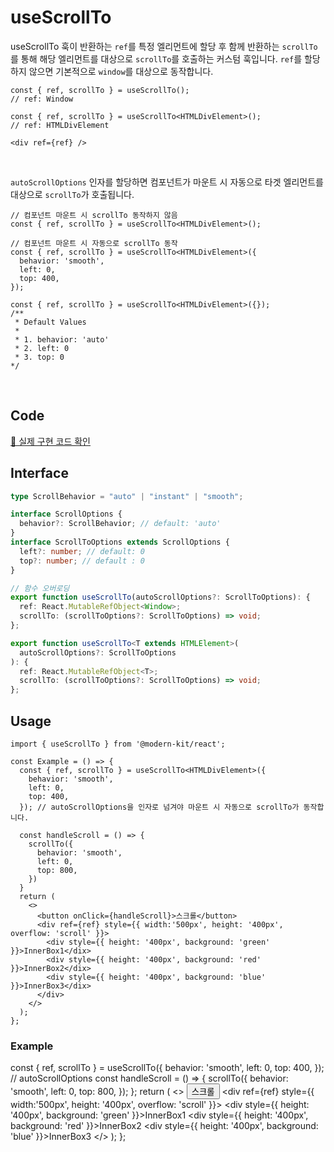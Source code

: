 
# useScrollTo

useScrollTo 훅이 반환하는 `ref`를 특정 엘리먼트에 할당 후 함께 반환하는 `scrollTo`를 통해 해당 엘리먼트를 대상으로 `scrollTo`를 호출하는 커스텀 훅입니다. 
`ref`를 할당하지 않으면 기본적으로 `window`를 대상으로 동작합니다.

```tsx
const { ref, scrollTo } = useScrollTo();
// ref: Window
```
```tsx
const { ref, scrollTo } = useScrollTo<HTMLDivElement>();
// ref: HTMLDivElement

<div ref={ref} />
```

<br />

`autoScrollOptions` 인자를 할당하면 컴포넌트가 마운트 시 자동으로 타겟 엘리먼트를 대상으로 `scrollTo`가 호출됩니다.

```tsx
// 컴포넌트 마운트 시 scrollTo 동작하지 않음
const { ref, scrollTo } = useScrollTo<HTMLDivElement>();
```
```tsx
// 컴포넌트 마운트 시 자동으로 scrollTo 동작
const { ref, scrollTo } = useScrollTo<HTMLDivElement>({
  behavior: 'smooth',
  left: 0,
  top: 400,
});

const { ref, scrollTo } = useScrollTo<HTMLDivElement>({});
/**
 * Default Values
 * 
 * 1. behavior: 'auto'
 * 2. left: 0 
 * 3. top: 0
*/
```

<br />

## Code
[🔗 실제 구현 코드 확인](https://github.com/modern-agile-team/modern-kit/blob/main/packages/react/src/hooks/useScrollTo/index.ts)

## Interface
```ts title="typescript"
type ScrollBehavior = "auto" | "instant" | "smooth";

interface ScrollOptions {
  behavior?: ScrollBehavior; // default: 'auto'
}
interface ScrollToOptions extends ScrollOptions {
  left?: number; // default: 0
  top?: number; // default : 0
}
```
```ts title="typescript"
// 함수 오버로딩
export function useScrollTo(autoScrollOptions?: ScrollToOptions): {
  ref: React.MutableRefObject<Window>;
  scrollTo: (scrollToOptions?: ScrollToOptions) => void;
};

export function useScrollTo<T extends HTMLElement>(
  autoScrollOptions?: ScrollToOptions
): {
  ref: React.MutableRefObject<T>;
  scrollTo: (scrollToOptions?: ScrollToOptions) => void;
};
```

## Usage
```tsx title="typescript"
import { useScrollTo } from '@modern-kit/react';

const Example = () => {
  const { ref, scrollTo } = useScrollTo<HTMLDivElement>({
    behavior: 'smooth',
    left: 0,
    top: 400,
  }); // autoScrollOptions을 인자로 넘겨야 마운트 시 자동으로 scrollTo가 동작합니다.

  const handleScroll = () => {
    scrollTo({
      behavior: 'smooth',
      left: 0,
      top: 800,
    })
  }
  return (
    <>
      <button onClick={handleScroll}>스크롤</button>
      <div ref={ref} style={{ width:'500px', height: '400px', overflow: 'scroll' }}>
        <div style={{ height: '400px', background: 'green' }}>InnerBox1</dix>
        <div style={{ height: '400px', background: 'red' }}>InnerBox2</dix>
        <div style={{ height: '400px', background: 'blue' }}>InnerBox3</dix>
      </div>
    </>
  );
};
```

### Example

  const { ref, scrollTo } = useScrollTo({
    behavior: 'smooth',
    left: 0,
    top: 400,
  }); // autoScrollOptions
  const handleScroll = () => {
    scrollTo({
      behavior: 'smooth',
      left: 0,
      top: 800,
    });
  };
  return (
    <>
      <button onClick={handleScroll}>스크롤</button>
      <div ref={ref} style={{ width:'500px', height: '400px', overflow: 'scroll' }}>
        <div style={{ height: '400px', background: 'green' }}>InnerBox1</div>
        <div style={{ height: '400px', background: 'red' }}>InnerBox2</div>
        <div style={{ height: '400px', background: 'blue' }}>InnerBox3</div>
      </div>
    </>
  );
};

<Example />
